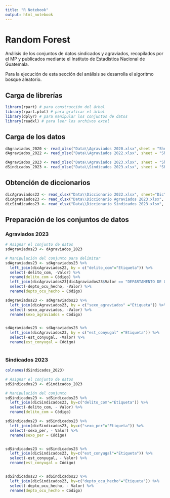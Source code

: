 ```yaml
---
title: "R Notebook"
output: html_notebook
---
```


# Random Forest
Análisis de los conjuntos de datos sindicados y agraviados, recopilados por el MP y publicados mediante el Instituto de Estadística Nacional de Guatemala. 

Para la ejecución de esta sección del análisis se desarrolla el algoritmo bosque aleatorio.

## Carga de librerías 
```r
library(rpart) # para construcción del árbol
library(rpart.plot) # para graficar el árbol
library(dplyr) # para manipular los conjuntos de datos
library(readxl) # para leer los archivos excel
```


## Carga de los datos
```r

dAgraviados_2020 <- read_xlsx("Data\\Agraviados 2020.xlsx",sheet = "Sheet1")
dAgraviados_2022 <- read_xlsx("Data\\Agraviados 2022.xlsx", sheet = "Sheet1")

dAgraviados_2023 <- read_xlsx("Data\\Agraviados 2023.xlsx", sheet = "Sheet1")
dSindicados_2023 <- read_xlsx("Data\\Sindicados 2023.xlsx", sheet = "Sheet1")


```


## Obtención de diccionarios
```r
dicAgraviados22 <- read_xlsx("Data\\Diccionario 2022.xlsx", sheet="Dic")
dicAgraviados23 <- read_xlsx("Data\\Diccionario Agraviados 2023.xlsx", sheet="Dic")
dicSindicados23 <- read_xlsx("Data\\Diccionario Sindicados 2023.xlsx", sheet="Dic")

```

## Preparación de los conjuntos de datos

### Agraviados 2023
```r
# Asignar el conjunto de datos
sdAgraviados23 <- dAgraviados_2023

# Manipulación del conjunto para delimitar 
sdAgraviados23 <- sdAgraviados23 %>%
  left_join(dicAgraviados22, by = c("delito_com"="Etiqueta")) %>%
  select(-delito_com, -Valor) %>%
  rename(delito_com = Código) %>%
  left_join(dicAgraviados23[dicAgraviados23$Valor == "DEPARTAMENTO DE OCURRENCIA DEL HECHO",], by = c("depto_ocu_hecho" ="Etiqueta")) %>%
  select(-depto_ocu_hecho, -Valor) %>%
  rename(depto_ocu_hecho = Código)

sdAgraviados23 <- sdAgraviados23 %>%
  left_join(dicAgraviados23, by = c("sexo_agraviados" ="Etiqueta")) %>%
  select(-sexo_agraviados, -Valor) %>%
  rename(sexo_agraviados = Código)


sdAgraviados23 <- sdAgraviados23 %>%
  left_join(dicAgraviados23, by = c("est_conyugal" ="Etiqueta")) %>%
  select(-est_conyugal, -Valor) %>%
  rename(est_conyugal = Código)
            
```

### Sindicados 2023
```r
colnames(dSindicados_2023)

# Asignar el conjunto de datos
sdSindicados23 <- dSindicados_2023

# Manipulación del conjunto
sdSindicados23 <- sdSindicados23 %>%
  left_join(dicSindicados23, by=c("delito_com"="Etiqueta")) %>%
  select(-delito_com, - Valor) %>%
  rename(delito_com = Código)

sdSindicados23 <- sdSindicados23 %>%
  left_join(dicSindicados23, by=c("sexo_per"="Etiqueta")) %>%
  select(-sexo_per, - Valor) %>%
  rename(sexo_per = Código)


sdSindicados23 <- sdSindicados23 %>%
  left_join(dicSindicados23, by=c("est_conyugal"="Etiqueta")) %>%
  select(-est_conyugal, - Valor) %>%
  rename(est_conyugal = Código)


sdSindicados23 <- sdSindicados23 %>%
  left_join(dicSindicados23, by=c("depto_ocu_hecho"="Etiqueta")) %>%
  select(-depto_ocu_hecho, - Valor) %>%
  rename(depto_ocu_hecho = Código)


```